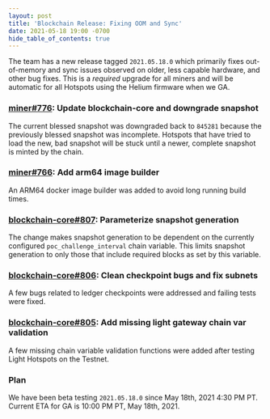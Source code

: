```yaml
---
layout: post
title: 'Blockchain Release: Fixing OOM and Sync'
date: 2021-05-18 19:00 -0700
hide_table_of_contents: true
---
```


The team has a new release tagged `2021.05.18.0` which primarily fixes out-of-memory and sync issues
observed on older, less capable hardware, and other bug fixes. This is a _required_ upgrade for all
miners and will be automatic for all Hotspots using the Helium firmware when we GA.

<!--truncate-->

### [miner#776](https://github.com/helium/miner/pull/776): Update blockchain-core and downgrade snapshot

The current blessed snapshot was downgraded back to `845281` because the previously blessed snapshot
was incomplete. Hotspots that have tried to load the new, bad snapshot will be stuck until a newer,
complete snapshot is minted by the chain.

### [miner#766](https://github.com/helium/miner/pull/766): Add arm64 image builder

An ARM64 docker image builder was added to avoid long running build times.

### [blockchain-core#807](https://github.com/helium/blockchain-core/pull/807): Parameterize snapshot generation

The change makes snapshot generation to be dependent on the currently configured
`poc_challenge_interval` chain variable. This limits snapshot generation to only those that include
required blocks as set by this variable.

### [blockchain-core#806](https://github.com/helium/blockchain-core/pull/806): Clean checkpoint bugs and fix subnets

A few bugs related to ledger checkpoints were addressed and failing tests were fixed.

### [blockchain-core#805](https://github.com/helium/blockchain-core/pull/805): Add missing light gateway chain var validation

A few missing chain variable validation functions were added after testing Light Hotspots on the
Testnet.

### Plan

We have been beta testing `2021.05.18.0` since May 18th, 2021 4:30 PM PT. Current ETA for GA is
10:00 PM PT, May 18th, 2021.
